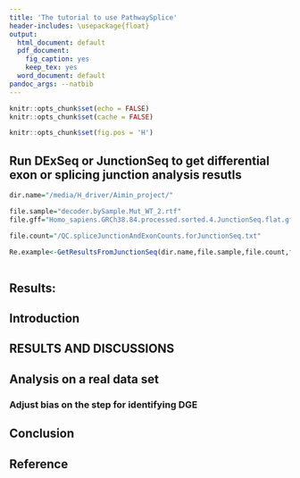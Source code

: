 ```yaml
---
title: 'The tutorial to use PathwaySplice'
header-includes: \usepackage{float}
output:
  html_document: default
  pdf_document:
    fig_caption: yes
    keep_tex: yes
  word_document: default
pandoc_args: --natbib 
---
```


```r
knitr::opts_chunk$set(echo = FALSE)
knitr::opts_chunk$set(cache = FALSE)
```

```r
knitr::opts_chunk$set(fig.pos = 'H')
```

## Run DExSeq or JunctionSeq to get differential exon or splicing junction analysis resutls 

```r
dir.name="/media/H_driver/Aimin_project/"

file.sample="decoder.bySample.Mut_WT_2.rtf"
file.gff="Homo_sapiens.GRCh38.84.processed.sorted.4.JunctionSeq.flat.gff"

file.count="/QC.spliceJunctionAndExonCounts.forJunctionSeq.txt"

Re.example<-GetResultsFromJunctionSeq(dir.name,file.sample,file.count,file.gff)
 
```

## Results: 

## Introduction

## RESULTS AND DISCUSSIONS

## Analysis on a real data set

### Adjust bias on the step for identifying DGE

## Conclusion

## Reference
